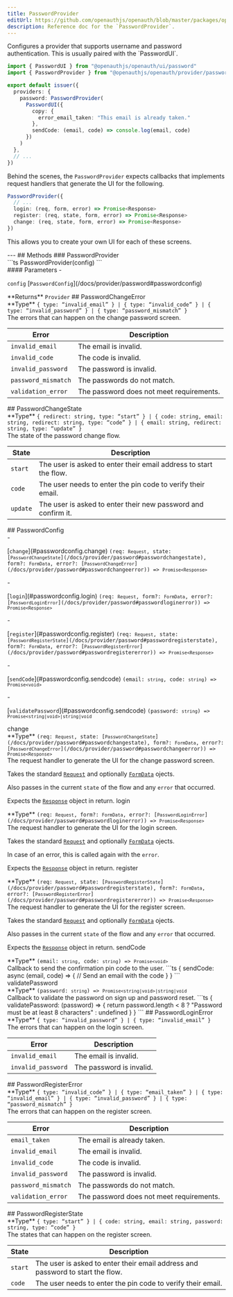 ```yaml
---
title: PasswordProvider
editUrl: https://github.com/openauthjs/openauth/blob/master/packages/openauth/src/provider/password.ts
description: Reference doc for the `PasswordProvider`.
---
```



<div class="tsdoc">
<Section type="about">
Configures a provider that supports username and password authentication. This is usually
paired with the `PasswordUI`.

```ts
import { PasswordUI } from "@openauthjs/openauth/ui/password"
import { PasswordProvider } from "@openauthjs/openauth/provider/password"

export default issuer({
  providers: {
    password: PasswordProvider(
      PasswordUI({
        copy: {
          error_email_taken: "This email is already taken."
        },
        sendCode: (email, code) => console.log(email, code)
      })
    )
  },
  // ...
})
```

Behind the scenes, the `PasswordProvider` expects callbacks that implements request handlers
that generate the UI for the following.

```ts
PasswordProvider({
  // ...
  login: (req, form, error) => Promise<Response>
  register: (req, state, form, error) => Promise<Response>
  change: (req, state, form, error) => Promise<Response>
})
```

This allows you to create your own UI for each of these screens.
</Section>
---
## Methods
### PasswordProvider
<Segment>
<Section type="signature">
```ts
PasswordProvider(config)
```
</Section>
<Section type="parameters">
#### Parameters
- <p><code class="key">config</code> [<code class="type">PasswordConfig</code>](/docs/provider/password#passwordconfig)</p>
</Section>
<InlineSection>
**Returns** <code class="type">Provider</code>
</InlineSection>
</Segment>
## PasswordChangeError
<Segment>
<Section type="parameters">
<InlineSection>
**Type** <code class="symbol">&lcub; </code><code class="key">type</code><code class="symbol">&colon; </code><code class="symbol">&ldquo;</code><code class="primitive">invalid_email</code><code class="symbol">&rdquo;</code><code class="symbol"> &rcub;</code><code class="symbol"> | </code><code class="symbol">&lcub; </code><code class="key">type</code><code class="symbol">&colon; </code><code class="symbol">&ldquo;</code><code class="primitive">invalid_code</code><code class="symbol">&rdquo;</code><code class="symbol"> &rcub;</code><code class="symbol"> | </code><code class="symbol">&lcub; </code><code class="key">type</code><code class="symbol">&colon; </code><code class="symbol">&ldquo;</code><code class="primitive">invalid_password</code><code class="symbol">&rdquo;</code><code class="symbol"> &rcub;</code><code class="symbol"> | </code><code class="symbol">&lcub; </code><code class="key">type</code><code class="symbol">&colon; </code><code class="symbol">&ldquo;</code><code class="primitive">password_mismatch</code><code class="symbol">&rdquo;</code><code class="symbol"> &rcub;</code>
</InlineSection>
</Section>
The errors that can happen on the change password screen.

| Error | Description |
| ----- | ----------- |
| `invalid_email` | The email is invalid. |
| `invalid_code` | The code is invalid. |
| `invalid_password` | The password is invalid. |
| `password_mismatch` | The passwords do not match. |
| `validation_error` | The password does not meet requirements. |
</Segment>
## PasswordChangeState
<Segment>
<Section type="parameters">
<InlineSection>
**Type** <code class="symbol">&lcub; </code><code class="key">redirect</code><code class="symbol">&colon; </code><code class="primitive">string</code><code class="symbol">, </code><code class="key">type</code><code class="symbol">&colon; </code><code class="symbol">&ldquo;</code><code class="primitive">start</code><code class="symbol">&rdquo;</code><code class="symbol"> &rcub;</code><code class="symbol"> | </code><code class="symbol">&lcub; </code><code class="key">code</code><code class="symbol">&colon; </code><code class="primitive">string</code><code class="symbol">, </code><code class="key">email</code><code class="symbol">&colon; </code><code class="primitive">string</code><code class="symbol">, </code><code class="key">redirect</code><code class="symbol">&colon; </code><code class="primitive">string</code><code class="symbol">, </code><code class="key">type</code><code class="symbol">&colon; </code><code class="symbol">&ldquo;</code><code class="primitive">code</code><code class="symbol">&rdquo;</code><code class="symbol"> &rcub;</code><code class="symbol"> | </code><code class="symbol">&lcub; </code><code class="key">email</code><code class="symbol">&colon; </code><code class="primitive">string</code><code class="symbol">, </code><code class="key">redirect</code><code class="symbol">&colon; </code><code class="primitive">string</code><code class="symbol">, </code><code class="key">type</code><code class="symbol">&colon; </code><code class="symbol">&ldquo;</code><code class="primitive">update</code><code class="symbol">&rdquo;</code><code class="symbol"> &rcub;</code>
</InlineSection>
</Section>
The state of the password change flow.

| State | Description |
| ----- | ----------- |
| `start` | The user is asked to enter their email address to start the flow. |
| `code` | The user needs to enter the pin code to verify their email. |
| `update` | The user is asked to enter their new password and confirm it. |
</Segment>
## PasswordConfig
<Segment>
<Section type="parameters">
- <p>[<code class="key">change</code>](#passwordconfig.change) <code class="primitive">(req: <code class="type">Request</code>, state: [<code class="type">PasswordChangeState</code>](/docs/provider/password#passwordchangestate), form?: <code class="type">FormData</code>, error?: [<code class="type">PasswordChangeError</code>](/docs/provider/password#passwordchangeerror)) => <code class="primitive">Promise</code><code class="symbol">&lt;</code><code class="type">Response</code><code class="symbol">&gt;</code></code></p>
- <p>[<code class="key">login</code>](#passwordconfig.login) <code class="primitive">(req: <code class="type">Request</code>, form?: <code class="type">FormData</code>, error?: [<code class="type">PasswordLoginError</code>](/docs/provider/password#passwordloginerror)) => <code class="primitive">Promise</code><code class="symbol">&lt;</code><code class="type">Response</code><code class="symbol">&gt;</code></code></p>
- <p>[<code class="key">register</code>](#passwordconfig.register) <code class="primitive">(req: <code class="type">Request</code>, state: [<code class="type">PasswordRegisterState</code>](/docs/provider/password#passwordregisterstate), form?: <code class="type">FormData</code>, error?: [<code class="type">PasswordRegisterError</code>](/docs/provider/password#passwordregistererror)) => <code class="primitive">Promise</code><code class="symbol">&lt;</code><code class="type">Response</code><code class="symbol">&gt;</code></code></p>
- <p>[<code class="key">sendCode</code>](#passwordconfig.sendcode) <code class="primitive">(email: <code class="primitive">string</code>, code: <code class="primitive">string</code>) => <code class="primitive">Promise</code><code class="symbol">&lt;</code><code class="primitive">void</code><code class="symbol">&gt;</code></code></p>
- <p>[<code class="key">validatePassword</code>](#passwordconfig.sendcode) <code class="primitive">(password: <code class="primitive">string</code>) => <code class="primitive">Promise</code><code class="symbol">&lt;</code><code class="primitive">string</code><code class="symbol">|</code><code class="primitive">void</code><code class="symbol">&gt;</code><code class="symbol">|</code><code class="primitive">string</code><code class="symbol">|</code><code class="primitive">void</code></code></p>
</Section>
</Segment>
<NestedTitle id="passwordconfig.change" Tag="h4" parent="PasswordConfig.">change</NestedTitle>
<Segment>
<Section type="parameters">
<InlineSection>
**Type** <code class="primitive">(req: <code class="type">Request</code>, state: [<code class="type">PasswordChangeState</code>](/docs/provider/password#passwordchangestate), form?: <code class="type">FormData</code>, error?: [<code class="type">PasswordChangeError</code>](/docs/provider/password#passwordchangeerror)) => <code class="primitive">Promise</code><code class="symbol">&lt;</code><code class="type">Response</code><code class="symbol">&gt;</code></code>
</InlineSection>
</Section>
The request handler to generate the UI for the change password screen.

Takes the standard [`Request`](https://developer.mozilla.org/en-US/docs/Web/API/Request)
and optionally [`FormData`](https://developer.mozilla.org/en-US/docs/Web/API/FormData)
ojects.

Also passes in the current `state` of the flow and any `error` that occurred.

Expects the [`Response`](https://developer.mozilla.org/en-US/docs/Web/API/Response) object
in return.
</Segment>
<NestedTitle id="passwordconfig.login" Tag="h4" parent="PasswordConfig.">login</NestedTitle>
<Segment>
<Section type="parameters">
<InlineSection>
**Type** <code class="primitive">(req: <code class="type">Request</code>, form?: <code class="type">FormData</code>, error?: [<code class="type">PasswordLoginError</code>](/docs/provider/password#passwordloginerror)) => <code class="primitive">Promise</code><code class="symbol">&lt;</code><code class="type">Response</code><code class="symbol">&gt;</code></code>
</InlineSection>
</Section>
The request handler to generate the UI for the login screen.

Takes the standard [`Request`](https://developer.mozilla.org/en-US/docs/Web/API/Request)
and optionally [`FormData`](https://developer.mozilla.org/en-US/docs/Web/API/FormData)
ojects.

In case of an error, this is called again with the `error`.

Expects the [`Response`](https://developer.mozilla.org/en-US/docs/Web/API/Response) object
in return.
</Segment>
<NestedTitle id="passwordconfig.register" Tag="h4" parent="PasswordConfig.">register</NestedTitle>
<Segment>
<Section type="parameters">
<InlineSection>
**Type** <code class="primitive">(req: <code class="type">Request</code>, state: [<code class="type">PasswordRegisterState</code>](/docs/provider/password#passwordregisterstate), form?: <code class="type">FormData</code>, error?: [<code class="type">PasswordRegisterError</code>](/docs/provider/password#passwordregistererror)) => <code class="primitive">Promise</code><code class="symbol">&lt;</code><code class="type">Response</code><code class="symbol">&gt;</code></code>
</InlineSection>
</Section>
The request handler to generate the UI for the register screen.

Takes the standard [`Request`](https://developer.mozilla.org/en-US/docs/Web/API/Request)
and optionally [`FormData`](https://developer.mozilla.org/en-US/docs/Web/API/FormData)
ojects.

Also passes in the current `state` of the flow and any `error` that occurred.

Expects the [`Response`](https://developer.mozilla.org/en-US/docs/Web/API/Response) object
in return.
</Segment>
<NestedTitle id="passwordconfig.sendcode" Tag="h4" parent="PasswordConfig.">sendCode</NestedTitle>
<Segment>
<Section type="parameters">
<InlineSection>
**Type** <code class="primitive">(email: <code class="primitive">string</code>, code: <code class="primitive">string</code>) => <code class="primitive">Promise</code><code class="symbol">&lt;</code><code class="primitive">void</code><code class="symbol">&gt;</code></code>
</InlineSection>
</Section>
Callback to send the confirmation pin code to the user.
```ts
{
  sendCode: async (email, code) => {
    // Send an email with the code
  }
}
```
</Segment>
<NestedTitle id="passwordconfig.sendcode" Tag="h4" parent="PasswordConfig.">validatePassword</NestedTitle>
<Segment>
<Section type="parameters">
<InlineSection>
**Type**  <code class="primitive">(password: <code class="primitive">string</code>) => <code class="primitive">Promise</code><code class="symbol">&lt;</code><code class="primitive">string</code><code class="symbol">|</code><code class="primitive">void</code><code class="symbol">&gt;</code><code class="symbol">|</code><code class="primitive">string</code><code class="symbol">|</code><code class="primitive">void</code></code>
</InlineSection>
</Section>
Callback to validate the password on sign up and password reset.
```ts
{
  validatePassword: (password) => {
     return password.length < 8 ? "Password must be at least 8 characters" : undefined
  }
}
```
</Segment>
## PasswordLoginError
<Segment>
<Section type="parameters">
<InlineSection>
**Type** <code class="symbol">&lcub; </code><code class="key">type</code><code class="symbol">&colon; </code><code class="symbol">&ldquo;</code><code class="primitive">invalid_password</code><code class="symbol">&rdquo;</code><code class="symbol"> &rcub;</code><code class="symbol"> | </code><code class="symbol">&lcub; </code><code class="key">type</code><code class="symbol">&colon; </code><code class="symbol">&ldquo;</code><code class="primitive">invalid_email</code><code class="symbol">&rdquo;</code><code class="symbol"> &rcub;</code>
</InlineSection>
</Section>
The errors that can happen on the login screen.

| Error | Description |
| ----- | ----------- |
| `invalid_email` | The email is invalid. |
| `invalid_password` | The password is invalid. |
</Segment>
## PasswordRegisterError
<Segment>
<Section type="parameters">
<InlineSection>
**Type** <code class="symbol">&lcub; </code><code class="key">type</code><code class="symbol">&colon; </code><code class="symbol">&ldquo;</code><code class="primitive">invalid_code</code><code class="symbol">&rdquo;</code><code class="symbol"> &rcub;</code><code class="symbol"> | </code><code class="symbol">&lcub; </code><code class="key">type</code><code class="symbol">&colon; </code><code class="symbol">&ldquo;</code><code class="primitive">email_taken</code><code class="symbol">&rdquo;</code><code class="symbol"> &rcub;</code><code class="symbol"> | </code><code class="symbol">&lcub; </code><code class="key">type</code><code class="symbol">&colon; </code><code class="symbol">&ldquo;</code><code class="primitive">invalid_email</code><code class="symbol">&rdquo;</code><code class="symbol"> &rcub;</code><code class="symbol"> | </code><code class="symbol">&lcub; </code><code class="key">type</code><code class="symbol">&colon; </code><code class="symbol">&ldquo;</code><code class="primitive">invalid_password</code><code class="symbol">&rdquo;</code><code class="symbol"> &rcub;</code><code class="symbol"> | </code><code class="symbol">&lcub; </code><code class="key">type</code><code class="symbol">&colon; </code><code class="symbol">&ldquo;</code><code class="primitive">password_mismatch</code><code class="symbol">&rdquo;</code><code class="symbol"> &rcub;</code>
</InlineSection>
</Section>
The errors that can happen on the register screen.

| Error | Description |
| ----- | ----------- |
| `email_taken` | The email is already taken. |
| `invalid_email` | The email is invalid. |
| `invalid_code` | The code is invalid. |
| `invalid_password` | The password is invalid. |
| `password_mismatch` | The passwords do not match. |
| `validation_error` | The password does not meet requirements. |
</Segment>
## PasswordRegisterState
<Segment>
<Section type="parameters">
<InlineSection>
**Type** <code class="symbol">&lcub; </code><code class="key">type</code><code class="symbol">&colon; </code><code class="symbol">&ldquo;</code><code class="primitive">start</code><code class="symbol">&rdquo;</code><code class="symbol"> &rcub;</code><code class="symbol"> | </code><code class="symbol">&lcub; </code><code class="key">code</code><code class="symbol">&colon; </code><code class="primitive">string</code><code class="symbol">, </code><code class="key">email</code><code class="symbol">&colon; </code><code class="primitive">string</code><code class="symbol">, </code><code class="key">password</code><code class="symbol">&colon; </code><code class="primitive">string</code><code class="symbol">, </code><code class="key">type</code><code class="symbol">&colon; </code><code class="symbol">&ldquo;</code><code class="primitive">code</code><code class="symbol">&rdquo;</code><code class="symbol"> &rcub;</code>
</InlineSection>
</Section>
The states that can happen on the register screen.

| State | Description |
| ----- | ----------- |
| `start` | The user is asked to enter their email address and password to start the flow. |
| `code` | The user needs to enter the pin code to verify their email. |
</Segment>
</div>
